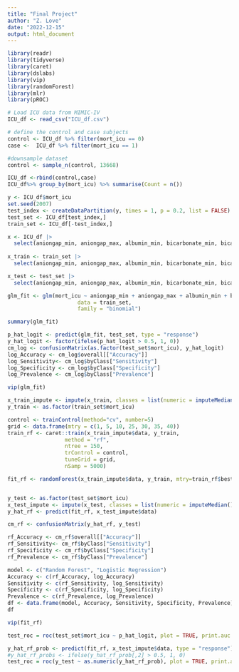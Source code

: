 ```yaml
---
title: "Final Project"
author: "Z. Love"
date: "2022-12-15"
output: html_document
---
```


```r
library(readr)
library(tidyverse)
library(caret)
library(dslabs)
library(vip)
library(randomForest)
library(mlr)
library(pROC)
```

```r
# Load ICU data from MIMIC-IV
ICU_df <- read_csv("ICU_df.csv")
```

```r
# define the control and case subjects
control <- ICU_df %>% filter(mort_icu == 0)
case <-  ICU_df %>% filter(mort_icu == 1)

#downsample dataset
control <- sample_n(control, 13668)

ICU_df <-rbind(control,case) 
ICU_df%>% group_by(mort_icu) %>% summarise(Count = n())
```

```r
y <- ICU_df$mort_icu
set.seed(2007)
test_index <- createDataPartition(y, times = 1, p = 0.2, list = FALSE)
test_set <- ICU_df[test_index,]
train_set <- ICU_df[-test_index,]

```

```r
x <- ICU_df |> 
  select(aniongap_min, aniongap_max, albumin_min, bicarbonate_min, bicarbonate_max, bilirubin_min, bilirubin_max, creatinine_min, creatinine_max, chloride_min, chloride_max, hematocrit_min, hematocrit_max, hemoglobin_min, hemoglobin_max, lactate_min, lactate_max, lactate_mean, magnesium_min, magnesium_max, phosphate_min, phosphate_max, platelet_min, platelet_max, potassium_min, potassium_max, ptt_min, ptt_max, inr_min, inr_max, pt_min, pt_max, sodium_min, sodium_max, bun_min, bun_max, bun_mean, wbc_min, wbc_max, wbc_mean)
  
x_train <- train_set |>
  select(aniongap_min, aniongap_max, albumin_min, bicarbonate_min, bicarbonate_max, bilirubin_min, bilirubin_max, creatinine_min, creatinine_max, chloride_min, chloride_max, hematocrit_min, hematocrit_max, hemoglobin_min, hemoglobin_max, lactate_min, lactate_max, lactate_mean, magnesium_min, magnesium_max, phosphate_min, phosphate_max, platelet_min, platelet_max, potassium_min, potassium_max, ptt_min, ptt_max, inr_min, inr_max, pt_min, pt_max, sodium_min, sodium_max, bun_min, bun_max, bun_mean, wbc_min, wbc_max, wbc_mean)

x_test <- test_set |>
  select(aniongap_min, aniongap_max, albumin_min, bicarbonate_min, bicarbonate_max, bilirubin_min, bilirubin_max, creatinine_min, creatinine_max, chloride_min, chloride_max, hematocrit_min, hematocrit_max, hemoglobin_min, hemoglobin_max, lactate_min, lactate_max, lactate_mean, magnesium_min, magnesium_max, phosphate_min, phosphate_max, platelet_min, platelet_max, potassium_min, potassium_max, ptt_min, ptt_max, inr_min, inr_max, pt_min, pt_max, sodium_min, sodium_max, bun_min, bun_max, bun_mean, wbc_min, wbc_max, wbc_mean)

```

```r
glm_fit <- glm(mort_icu ~ aniongap_min + aniongap_max + albumin_min + bicarbonate_min + bicarbonate_max + bilirubin_min + bilirubin_max + creatinine_min + creatinine_max + chloride_min + chloride_max + hematocrit_min + hematocrit_max + hemoglobin_min + hemoglobin_max + lactate_min + lactate_max + lactate_mean + magnesium_min + magnesium_max + phosphate_min + phosphate_max + platelet_min + platelet_max + potassium_min + potassium_max + ptt_min + ptt_max + inr_min + inr_max + pt_min + pt_max + sodium_min + sodium_max + bun_min + bun_max + bun_mean + wbc_min + wbc_max + wbc_mean,
                      data = train_set,
                      family = "binomial")
```

```r
summary(glm_fit)
```

```r
p_hat_logit <- predict(glm_fit, test_set, type = "response")
y_hat_logit <- factor(ifelse(p_hat_logit > 0.5, 1, 0))
cm_log <- confusionMatrix(as.factor(test_set$mort_icu), y_hat_logit)
log_Accuracy <- cm_log$overall[["Accuracy"]]
log_Sensitivity<- cm_log$byClass["Sensitivity"]
log_Specificity <- cm_log$byClass["Specificity"]
log_Prevalence <- cm_log$byClass["Prevalence"]
```


```r
vip(glm_fit)
```
```r
x_train_impute <- impute(x_train, classes = list(numeric = imputeMedian()))
y_train <- as.factor(train_set$mort_icu)
```

```r
control <- trainControl(method="cv", number=5)
grid <- data.frame(mtry = c(1, 5, 10, 25, 30, 35, 40))
train_rf <- caret::train(x_train_impute$data, y_train,
                  method = "rf",
                  ntree = 150,
                  trControl = control,
                  tuneGrid = grid,
                  nSamp = 5000)

fit_rf <- randomForest(x_train_impute$data, y_train, mtry=train_rf$bestTune$mtry)
```

```r

```


```r
y_test <- as.factor(test_set$mort_icu)
x_test_impute <- impute(x_test, classes = list(numeric = imputeMedian()))
y_hat_rf <- predict(fit_rf, x_test_impute$data)

cm_rf <- confusionMatrix(y_hat_rf, y_test)

rf_Accuracy <- cm_rf$overall[["Accuracy"]]
rf_Sensitivity<- cm_rf$byClass["Sensitivity"]
rf_Specificity <- cm_rf$byClass["Specificity"]
rf_Prevalence <- cm_rf$byClass["Prevalence"]
```

```r
model <- c("Random Forest", "Logistic Regression")
Accuracy <- c(rf_Accuracy, log_Accuracy)
Sensitivity <- c(rf_Sensitivity, log_Sensitivity)
Specificity <- c(rf_Specificity, log_Specificity)
Prevalence <- c(rf_Prevalence, log_Prevalence)
df <- data.frame(model, Accuracy, Sensitivity, Specificity, Prevalence)
df
```


```r
vip(fit_rf)
```


```r
test_roc = roc(test_set$mort_icu ~ p_hat_logit, plot = TRUE, print.auc = TRUE)
```

```r
y_hat_rf_prob <- predict(fit_rf, x_test_impute$data, type = "response")
#y_hat_rf_probs <- ifelse(y_hat_rf_prob[,2] > 0.5, 1, 0)
test_roc = roc(y_test ~ as.numeric(y_hat_rf_prob), plot = TRUE, print.auc = TRUE)
```







